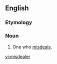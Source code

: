 ==English==

===Etymology===
{{suffix|misdeal|er}}

===Noun===
{{en-noun}}

# One who [[misdeal]]s.

[[vi:misdealer]]